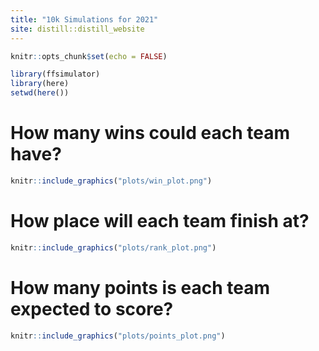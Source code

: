 ```yaml
---
title: "10k Simulations for 2021"
site: distill::distill_website
---
```


```r
knitr::opts_chunk$set(echo = FALSE)

library(ffsimulator)
library(here)
setwd(here())
```

# How many wins could each team have?
```r

knitr::include_graphics("plots/win_plot.png")

```

# How place will each team finish at?
```r

knitr::include_graphics("plots/rank_plot.png")

```

# How many points is each team expected to score?
```r

knitr::include_graphics("plots/points_plot.png")
```

